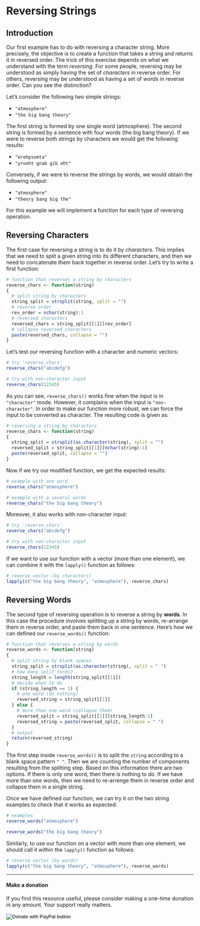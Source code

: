 # Reversing Strings {#reversing}

## Introduction

Our first example has to do with reversing a character string. More precisely, the objective is to create a function that takes a string and returns it in reversed order. The trick of this exercise depends on what we understand with the term _reversing_. For some people, reversing may be understood as simply having the set of _characters_ in reverse order. For others, reversing may be understood as having a set of _words_ in reverse order. Can you see the distinction?

Let's consider the following two simple strings:

- `"atmosphere"`
- `"the big bang theory"`

The first string is formed by one single word (atmosphere). The second string is formed by a sentence with four words (the big bang theory). If we were to reverse both strings by characters we would get the following results:

- `"erehpsomta"`
- `"yroeht gnab gib eht"`


Conversely, if we were to reverse the strings by words, we would obtain the following output:

- `"atmosphere"`
- `"theory bang big the"`

For this example we will implement a function for each type of reversing operation.


## Reversing Characters

The first case for reversing a string is to do it by _characters_. This implies that we need to split a given string into its different characters, and then we need to concatenate them back together in reverse order. Let's try to write a first function:

```r
# function that reverses a string by characters
reverse_chars <- function(string)
{
  # split string by characters
  string_split = strsplit(string, split = "")
  # reverse order
  rev_order = nchar(string):1
  # reversed characters
  reversed_chars = string_split[[1]][rev_order]
  # collapse reversed characters
  paste(reversed_chars, collapse = "")
} 
```

Let's test our reversing function with a character and numeric vectors:

```r
# try 'reverse_chars'
reverse_chars("abcdefg")

# try with non-character input
reverse_chars(12345)
```

As you can see, `reverse_chars()` works fine when the input is in `"character"` mode. However, it complains when the input is `"non-character"`. In order to make our function more robust, we can force the input to be converted as character. The resulting code is given as:

```r
# reversing a string by characters
reverse_chars <- function(string)
{
  string_split = strsplit(as.character(string), split = "")
  reversed_split = string_split[[1]][nchar(string):1]
  paste(reversed_split, collapse = "")
} 
```

Now if we try our modified function, we get the expected results:

```r
# example with one word
reverse_chars("atmosphere")

# example with a several words
reverse_chars("the big bang theory")
```

Moreover, it also works with non-character input:

```r
# try 'reverse_chars'
reverse_chars("abcdefg")

# try with non-character input
reverse_chars(12345)
```

If we want to use our function with a vector (more than one element), we can combine it with the `lapply()` function as follows:

```r
# reverse vector (by characters)
lapply(c("the big bang theory", "atmosphere"), reverse_chars)
```


## Reversing Words

The second type of reversing operation is to reverse a string by __words__. In this case the procedure involves splitting up a string by words, re-arrange them in reverse order, and paste them back in one sentence. Here's how we can defined our `reverse_words()` function:

```r
# function that reverses a string by words
reverse_words <- function(string)
{
  # split string by blank spaces
  string_split = strsplit(as.character(string), split = " ")
  # how many split terms?
  string_length = length(string_split[[1]])
  # decide what to do
  if (string_length == 1) {
    # one word (do nothing)
    reversed_string = string_split[[1]]
  } else {
    # more than one word (collapse them)
    reversed_split = string_split[[1]][string_length:1]
    reversed_string = paste(reversed_split, collapse = " ")
  }
  # output
  return(reversed_string)
} 
```

The first step inside `reverse_words()` is to split the `string` according to a blank space pattern `" "`. Then we are counting the number of components resulting from the splitting step. Based on this information there are two options. If there is only one word, then there is nothing to do. If we have more than one words, then we need to re-arrenge them in reverse order and collapse them in a single string.

Once we have defined our function, we can try it on the two string examples to check that it works as expected:

```r
# examples
reverse_words("atmosphere")

reverse_words("the big bang theory")
```

Similarly, to use our function on a vector with more than one element, we should call it within the `lapply()` function as follows:

```r
# reverse vector (by words)
lapply(c("the big bang theory", "atmosphere"), reverse_words)
```


-----

#### Make a donation {-}

If you find this resource useful, please consider making a one-time donation in any amount. Your support really matters.

<form action="https://www.paypal.com/cgi-bin/webscr" method="post" target="_top">
<input type="hidden" name="cmd" value="_donations" />
<input type="hidden" name="business" value="ZF6U7K5MW25W2" />
<input type="hidden" name="currency_code" value="USD" />
<input type="image" src="https://www.paypalobjects.com/en_US/i/btn/btn_donateCC_LG.gif" border="0" name="submit" title="PayPal - The safer, easier way to pay online!" alt="Donate with PayPal button" />
<img alt="" border="0" src="https://www.paypal.com/en_US/i/scr/pixel.gif" width="1" height="1" />
</form>

